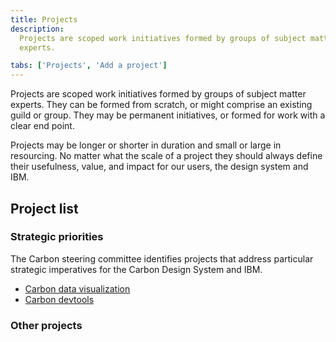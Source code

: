 ```yaml
---
title: Projects
description:
  Projects are scoped work initiatives formed by groups of subject matter
  experts.

tabs: ['Projects', 'Add a project']
---
```


<PageDescription>

Projects are scoped work initiatives formed by groups of subject matter experts.
They can be formed from scratch, or might comprise an existing guild or group.
They may be permanent initiatives, or formed for work with a clear end point.

</PageDescription>

Projects may be longer or shorter in duration and small or large in resourcing.
No matter what the scale of a project they should always define their
usefulness, value, and impact for our users, the design system and IBM.

## Project list

### Strategic priorities

The Carbon steering committee identifies projects that address particular
strategic imperatives for the Carbon Design System and IBM.

- [Carbon data visualization](projects/carbon-data-viz-project)
- [Carbon devtools](projects/carbon-devtools)

### Other projects
